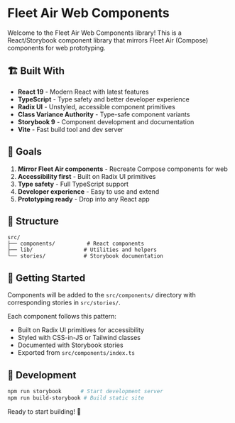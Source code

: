 
<Meta title="Getting Started/Welcome" />

# Fleet Air Web Components

Welcome to the Fleet Air Web Components library! This is a React/Storybook component library that mirrors Fleet Air (Compose) components for web prototyping.

## 🏗️ Built With

- **React 19** - Modern React with latest features
- **TypeScript** - Type safety and better developer experience  
- **Radix UI** - Unstyled, accessible component primitives
- **Class Variance Authority** - Type-safe component variants
- **Storybook 9** - Component development and documentation
- **Vite** - Fast build tool and dev server

## 🎯 Goals

1. **Mirror Fleet Air components** - Recreate Compose components for web
2. **Accessibility first** - Built on Radix UI primitives
3. **Type safety** - Full TypeScript support
4. **Developer experience** - Easy to use and extend
5. **Prototyping ready** - Drop into any React app

## 📁 Structure

```
src/
├── components/          # React components
├── lib/                # Utilities and helpers
└── stories/            # Storybook documentation
```

## 🚀 Getting Started

Components will be added to the `src/components/` directory with corresponding stories in `src/stories/`.

Each component follows this pattern:
- Built on Radix UI primitives for accessibility
- Styled with CSS-in-JS or Tailwind classes
- Documented with Storybook stories
- Exported from `src/components/index.ts`

## 🔧 Development

```bash
npm run storybook      # Start development server
npm run build-storybook # Build static site
```

Ready to start building! 🎨 